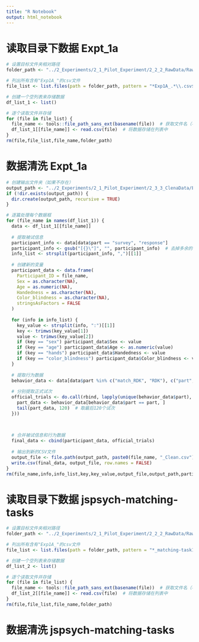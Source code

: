 ```yaml
---
title: "R Notebook"
output: html_notebook
---
```


# 读取目录下数据 Expt_1a
```r
# 设置目标文件夹相对路径
folder_path <- "../2_Experiments/2_1_Pilot_Experiment/2_2_2_RawData/RawData"

# 列出所有含有"Exp1A_"的csv文件
file_list <- list.files(path = folder_path, pattern = "*Exp1A_.*\\.csv$", full.names = TRUE)

# 创建一个空列表来存储数据
df_list_1 <- list()

# 逐个读取文件并存储
for (file in file_list) {
  file_name <- tools::file_path_sans_ext(basename(file))  # 获取文件名（不带扩展名）
  df_list_1[[file_name]] <- read.csv(file)  # 将数据存储在列表中
}
rm(file,file_list,file_name,folder_path)
```

# 数据清洗 Expt_1a
```r
# 创建输出文件夹（如果不存在）
output_path <- "../2_Experiments/2_1_Pilot_Experiment/2_3_3_ClenaData/Expt_1a"
if (!dir.exists(output_path)) {
  dir.create(output_path, recursive = TRUE)
}

# 逐篇处理每个数据框
for (file_name in names(df_list_1)) {
  data <- df_list_1[[file_name]]
  
  # 提取被试信息
  participant_info <- data[data$part == "survey", "response"]
  participant_info <- gsub("[{}\"]", "", participant_info)  # 去掉多余的字符
  info_list <- strsplit(participant_info, ",")[[1]]
  
  # 创建新的变量
  participant_data <- data.frame(
    Participant_ID = file_name,
    Sex = as.character(NA),
    Age = as.numeric(NA),
    Handedness = as.character(NA),
    Color_blindness = as.character(NA),
    stringsAsFactors = FALSE
  )
  
  for (info in info_list) {
    key_value <- strsplit(info, ":")[[1]]
    key <- trimws(key_value[1])
    value <- trimws(key_value[2])
    if (key == "sex") participant_data$Sex <- value
    if (key == "age") participant_data$Age <- as.numeric(value)
    if (key == "hands") participant_data$Handedness <- value
    if (key == "color_blindness") participant_data$Color_blindness <- value
  }
  
  # 提取行为数据
  behavior_data <- data[data$part %in% c("match_RDK", "RDK"), c("part", "rt", "response", "correct", "match", "association", "difficulty")]
  
  # 分别提取正式试次
  official_trials <- do.call(rbind, lapply(unique(behavior_data$part), function(part) {
    part_data <- behavior_data[behavior_data$part == part, ]
    tail(part_data, 120)  # 取最后120个试次
  }))
  

  
  # 合并被试信息和行为数据
  final_data <- cbind(participant_data, official_trials)
  
  # 输出到新的CSV文件
  output_file <- file.path(output_path, paste0(file_name, "_Clean.csv"))
  write.csv(final_data, output_file, row.names = FALSE)
}
rm(file_name,info,info_list,key,key_value,output_file,output_path,participant_data,participant_info,value,final_data,behavior_data,official_trials)
```

# 读取目录下数据 jspsych-matching-tasks
```r
# 设置目标文件夹相对路径
folder_path <- "../2_Experiments/2_1_Pilot_Experiment/2_2_2_RawData/RawData"

# 列出所有含有"Exp1A_"的csv文件
file_list <- list.files(path = folder_path, pattern = "*_matching-task1.*\\.csv$", full.names = TRUE)

# 创建一个空列表来存储数据
df_list_2 <- list()

# 逐个读取文件并存储
for (file in file_list) {
  file_name <- tools::file_path_sans_ext(basename(file))  # 获取文件名（不带扩展名）
  df_list_2[[file_name]] <- read.csv(file)  # 将数据存储在列表中
}
rm(file,file_list,file_name,folder_path)
```

# 数据清洗 jspsych-matching-tasks
```r

```
